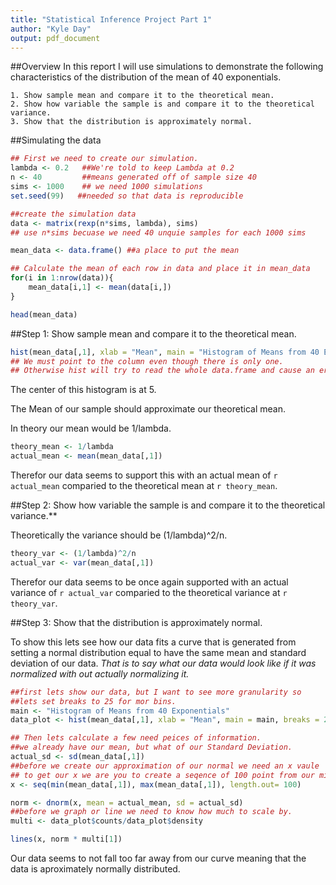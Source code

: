 ```yaml
---
title: "Statistical Inference Project Part 1"
author: "Kyle Day"
output: pdf_document
---
```

##Overview
In this report I will use simulations to demonstrate the following characteristics of the distribution of the mean of 40 exponentials.

    1. Show sample mean and compare it to the theoretical mean.
    2. Show how variable the sample is and compare it to the theoretical variance.
    3. Show that the distribution is approximately normal.
    
    
##Simulating the data
```r
## First we need to create our simulation.
lambda <- 0.2   ##We're told to keep Lambda at 0.2
n <- 40         ##means generated off of sample size 40
sims <- 1000    ## we need 1000 simulations
set.seed(99)   ##needed so that data is reproducible 

##create the simulation data
data <- matrix(rexp(n*sims, lambda), sims) 
## use n*sims becuase we need 40 unquie samples for each 1000 sims

mean_data <- data.frame() ##a place to put the mean

## Calculate the mean of each row in data and place it in mean_data
for(i in 1:nrow(data)){
    mean_data[i,1] <- mean(data[i,])
}

head(mean_data)
```



##Step 1: Show sample mean and compare it to the theoretical mean.
```r

hist(mean_data[,1], xlab = "Mean", main = "Histogram of Means from 40 Exponentials") 
## We must point to the column even though there is only one.
## Otherwise hist will try to read the whole data.frame and cause an error

```
The center of this histogram is at 5.

The Mean of our sample should approximate our theoretical mean.

In theory our mean would be 1/lambda.

```r
theory_mean <- 1/lambda
actual_mean <- mean(mean_data[,1])
```

Therefor our data seems to support this with an actual mean of ` r actual_mean` comparied to the theoretical mean at `r theory_mean`. 


##Step 2: Show how variable the sample is and compare it to the theoretical variance.**

Theoretically the variance should be (1/lambda)^2/n.

```r
theory_var <- (1/lambda)^2/n
actual_var <- var(mean_data[,1])
```

Therefor our data seems to be once again supported with an actual variance of ` r actual_var` comparied to the theoretical variance at `r theory_var`.

##Step 3: Show that the distribution is approximately normal.

To show this lets see how our data fits a curve that is generated from setting a normal distribution equal to have the same mean and standard deviation of our data. *That is to say what our data would look like if it was normalized with out actually normalizing it.*

```r
##first lets show our data, but I want to see more granularity so 
##lets set breaks to 25 for mor bins.
main <- "Histogram of Means from 40 Exponentials"
data_plot <- hist(mean_data[,1], xlab = "Mean", main = main, breaks = 25)

## Then lets calculate a few need peices of information.
##we already have our mean, but what of our Standard Deviation.
actual_sd <- sd(mean_data[,1])
##before we create our approximation of our normal we need an x vaule
## to get our x we are you to create a seqence of 100 point from our min to our max.
x <- seq(min(mean_data[,1]), max(mean_data[,1]), length.out= 100)

norm <- dnorm(x, mean = actual_mean, sd = actual_sd)
##before we graph or line we need to know how much to scale by.
multi <- data_plot$counts/data_plot$density

lines(x, norm * multi[1])
```

Our data seems to not fall too far away from our curve meaning that the data is aproximately normally distributed.
